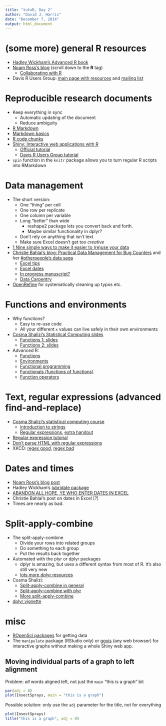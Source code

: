 ---
title: "tutoR, Day 2"
author: "David J. Harris"
date: "December 7, 2014"
output: html_document
---

# (some more) general R resources
* [Hadley Wickham's Advanced R book](http://adv-r.had.co.nz/)
* [Noam Ross's blog](http://www.noamross.net/tags.html) (scroll down to the **R** tag)
    * [Collaborating with R](http://www.noamross.net/blog/2013/1/7/collaborating-with-r.html)
* Davis R Users Group: [main page with resources](http://www.noamross.net/davis-r-users-group.html) and [mailing list](https://groups.google.com/forum/#!forum/davis-rug)

# Reproducible research documents
* Keep everything in sync
    * Automatic updating of the document
    * Reduce ambiguity
* [R Markdown](http://rmarkdown.rstudio.com/)
* [Markdown basics](http://rmarkdown.rstudio.com/authoring_basics.html)
* [R code chunks](http://rmarkdown.rstudio.com/authoring_rcodechunks.html)
* [Shiny: Interactive web applications with R](http://shiny.rstudio.com/)
    * [Official tutorial](http://shiny.rstudio.com/tutorial/)
    * [Davis R Users Group tutorial](http://www.noamross.net/blog/2014/1/28/rpeekshiny.html)
* `spin` function in the `knitr` package allows you to turn regular R scripts into RMarkdown

# Data management
* The short version:
    * One "thing" per cell
    * One row per replicate
    * One column per variable
    * Long "better" than wide
        * reshape2 package lets you convert back and forth.
        * Maybe similar functionality in dplyr?
    * Don't rely on anything that isn't text
    * Make sure Excel doesn't get too *creative*
* [1 Nine simple ways to make it easier to (re)use your data](https://peerj.com/preprints/7.pdf)
* [Christie Bahlai's blog: Practical Data Management for Bug Counters](https://practicaldatamanagement.wordpress.com/) and her [#otherpeople's data saga](https://storify.com/neoninc/otherpeoplesdata)
    * [Excel tips](https://practicaldatamanagement.wordpress.com/2013/12/16/excel-is-not-your-lab-notebook/)
    * [Excel dates](https://practicaldatamanagement.wordpress.com/2014/07/02/dealing-with-dates-as-data-in-excel/)
    * [In progress manuscript?](https://docs.google.com/document/d/12S34XlShpDvAargH76yhgzvWZm4EHGzDRX95tpK6To0/edit#heading=h.ve7byhxezdxv)
    * [Data Carpentry](https://practicaldatamanagement.wordpress.com/2014/09/04/teaching-students-how-to-data-some-reflections/)
* [OpenRefine](https://practicaldatamanagement.wordpress.com/2014/05/16/help-me-im-covered-in-bees-or-using-openrefine-to-clean-specimen-data/) for systematically cleaning up typos etc.


# Functions and environments
* Why functions?
    * Easy to re-use code
    * All your different `x` values can live safely in their own environments
* [Cosma Shalizi's Statistical Computing slides](http://www.stat.cmu.edu/~cshalizi/statcomp/14/)
    * [Functions 1: slides](http://www.stat.cmu.edu/~cshalizi/statcomp/14/lectures/06/lecture-06.html#/)
    * [Functions 2: slides](http://www.stat.cmu.edu/~cshalizi/statcomp/14/lectures/07/lecture-07.html#1)
* Advanced R:
    * [Functions](http://adv-r.had.co.nz/Functions.html)
    * [Environments](http://adv-r.had.co.nz/Environments.html)
    * [Functional programming](http://adv-r.had.co.nz/Functional-programming.html)
    * [Functionals (functions of functions)](http://adv-r.had.co.nz/Functionals.html)
    * [Function operators](http://adv-r.had.co.nz/Function-operators.html)
  
# Text, regular expressions (advanced find-and-replace)
* [Cosma Shalizi's statistical computing course](http://www.stat.cmu.edu/~cshalizi/statcomp/14/)
    * [introduction to strings](http://www.stat.cmu.edu/~cshalizi/statcomp/14/lectures/04/lecture-04.html#/)
    * [Regular expressions](http://www.stat.cmu.edu/~cshalizi/statcomp/14/lectures/05/lecture-05.html#/), [extra handout](http://www.stat.cmu.edu/~cshalizi/statcomp/14/lectures/05/regexp-handout.pdf)
* [Regular expression tutorial](http://regexone.com/)
* [Don't parse HTML with regular expressions](https://stackoverflow.com/questions/1732348/regex-match-open-tags-except-xhtml-self-contained-tags/1732454#1732454)
* XKCD: [regex good](https://xkcd.com/208/), [regex bad](https://xkcd.com/1171/)

# Dates and times
* [Noam Ross's blog post](http://www.noamross.net/blog/2014/2/10/using-times-and-dates-in-r---presentation-code.html)
* Hadley Wickham's [lubridate package](http://cran.r-project.org/web/packages/lubridate/index.html)
* [ABANDON ALL HOPE, YE WHO ENTER DATES IN EXCEL](http://datapub.cdlib.org/2014/04/10/abandon-all-hope-ye-who-enter-dates-in-excel/)
* Christie Bahlai's post on dates in Excel [?]
* Times are nearly as bad.

# Split-apply-combine
* The split-apply-combine 
    * Divide your rows into related groups
    * Do something to each group
    * Put the results back together
* Automated with the plyr or dplyr packages
    * dplyr is amazing, but uses a different syntax from most of R. It's also still very new
    * [lots more dplyr resources](http://www.dataschool.io/dplyr-tutorial-for-faster-data-manipulation-in-r/)
* Cosma Shalizi:
    * [Split-apply-combine in general](http://www.stat.cmu.edu/~cshalizi/statcomp/14/lectures/20/lecture-20.html#1)
    * [Split-apply-combine with plyr](http://www.stat.cmu.edu/~cshalizi/statcomp/14/lectures/21/lecture-21.html#1)
    * [More split-apply-combine](http://www.stat.cmu.edu/~cshalizi/statcomp/14/lectures/22/lecture-22.pdf)
* [dplyr vignette](http://cran.rstudio.com/web/packages/dplyr/vignettes/introduction.html)
    
# misc
* [ROpenSci packages](http://ropensci.org/packages/) for getting data
* The `manipulate` package (RStudio only) or [ggvis](http://ggvis.rstudio.com/) (any web browser) for interactive graphs without making a whole Shiny web app.

## Moving individual parts of a graph to left alignment
Problem: *all* words aligned left, not just the `main` "this is a graph" bit
```{r}
par(adj = 0)
plot(InsectSprays, main = "this is a graph")
```


Possible solution: only use the `adj` parameter for the title, not for everything

```{r}
plot(InsectSprays)
title("this is a graph", adj = 0)
```


